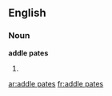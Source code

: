 ==English==

===Noun===
'''addle pates'''

# {{plural of|[[addle pate]]}}

[[ar:addle pates]]
[[fr:addle pates]]